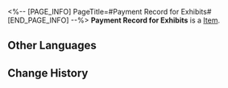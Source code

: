 <%-- [PAGE_INFO]
PageTitle=#Payment Record for Exhibits#
[END_PAGE_INFO] --%>
{{Item Infobox
|title       = Payment Record for Exhibits
|id          = 140248
|image       = Item Payment Record for Exhibits.png
|type        = 
|invCategory = Missions
|rarity      = 3
|effect      = 
|description = Dock Worker A-Feng's payment record. The record shows recently received credit remitted by the Interastral Peace Corporation, spaced out over several installments.
}}
'''Payment Record for Exhibits''' is a [[Item]].

==Other Languages==
{{Other Languages
|en   = Payment Record for Exhibits
|zhs  = 证物收支记录
|zht  = 證物進出紀錄
|ja   = 証拠品・収支記録
|ko   = 증거물 입출 기록
|es   = Registro de ingresos y pagos
|fr   = Relevé de compte
|ru   = Платёжная ведомость
|th   = บันทึกหลักฐานข้อมูลรายรับรายจ่าย
|vi   = Nhật Ký Giao Dịch Vật Chứng
|de   = Zahlungsaufzeichnungen für Ausstellungsstücke
|id   = Catatan Penerimaan dan Pengeluaran Barang Bukti
|pt   = Registro de Pagamento das Obras
}}

==Change History==
{{Change History|2.0}}